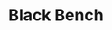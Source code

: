 ---
title: "Black Bench"
meta_title: "Black Bench craft"
description: "Craft de Black Bench"
rank: "s"
draft: false
name: "Black Bench"
recipe_img: "https://wiki.pokexgames.com/images/e/e8/Black_Bench.png"
level: 105
craft_time: 7200
result: 1
value_npc: 1
ingredients:
  - name: "Drawing Clipboard"
    quantity: 5
    item_img: "https://wiki.pokexgames.com/images/3/36/Drawing_Clipboard.png"
    value_npc: 1
  - name: "Corrupted Magnet"
    quantity: 5
    item_img: "https://wiki.pokexgames.com/images/0/09/Corrupted-Magnet.gif"
    value_npc: 1
  - name: "Black Wool Ball"
    quantity: 4
    item_img: "https://wiki.pokexgames.com/images/0/06/Black_Wool_Ball.png"
    value_npc: 1
  - name: "Corrupted Champion Belt"
    quantity: 2
    item_img: "https://wiki.pokexgames.com/images/6/6b/Corrupted-Belt-of-Champion.gif"
    value_npc: 1
---